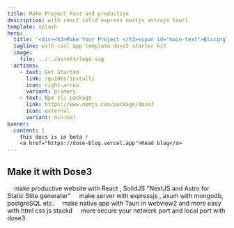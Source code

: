 ```yaml
---
title: Make Project Fast and productive
description: with react solid express nextjs astrojs tauri
template: splash
hero:
  title: '<div><h3>Make Your Project </h3><span id="main-text">Blazingly Fast</span></div>'
  tagline: with cool app template dose3 starter kit
  image:
    file: ../../assets/logo.svg
  actions:
    - text: Get Started
      link: /guides/install/
      icon: right-arrow
      variant: primary
    - text: Npm cli package
      link: https://www.npmjs.com/package/dose3
      icon: external
      variant: minimal
banner:
  content: |
    this docs is in beta !
    <a href="https://dose-blog.vercel.app">Read blog</a>
---
```



<div class="hero-bg">
	<div class="bg-logo"></div>
	<div class="bg-grad"></div>
	<div class="bg-grad-red"></div>
</div>

<Main/>

## Make it with Dose3 

<CardGrid stagger>
	<Card title="Website" icon="star">
		&nbsp;&nbsp;&nbsp;    make productive website with React , SolidJS "NextJS and Astro for Static Stite generater"
	</Card>
	<Card title="Server" icon="rocket">
		&nbsp;&nbsp;&nbsp;    make server with expressjs , axum with mongodb, postgreSQL etc.
	</Card>
	<Card title="Native" icon="laptop">
		&nbsp;&nbsp;&nbsp;    make native app with Tauri in webview2 and more easy with html css js stackd
	</Card>
	<Card title="Network" icon="open-book">
		&nbsp;&nbsp;&nbsp;    more secure your network port and local port with dose3
	</Card>
</CardGrid>


